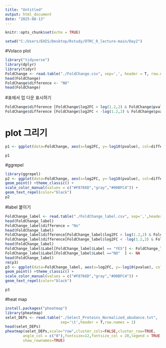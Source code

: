 ```yaml
---
title: "Untitled"
output: html_document
date: "2025-08-13"
---
```


```r
knitr::opts_chunk$set(echo = TRUE)
```


```r
setwd("C:/Users/EHIS/Desktop/Rstudy/DTRC_R_lecture-main/Day2")
```
#Volaco plot
```r
library("tidyverse")
library(dplyr)
library(tidyr)
FoldChange <- read.table("./FoldChange.csv", sep=',', header = T, row.names =1)
head(FoldChange)
FoldChange$difference <- "NO"
head(FoldChange)
```

#표에서 업 다운 표시하기
```r
FoldChange$difference [FoldChange$log2FC > log(1.2,2) & FoldChange$pvalue < 0.05] <- "UP"
FoldChange$difference [FoldChange$log2FC < -log(1.2,2) & FoldChange$pvalue < 0.05] <- "down"
```
# plot 그리기
```r
p1 <- ggplot(data=FoldChange, aes(x=log2FC, y=-log10(pvalue), col=difference)) + geom_point() + theme_classic() + scale_color_manual(values=c("blue","gray","red"))

p1
```
#ggrepel
```r
library(ggrepel)
p2 <- ggplot(data=FoldChange, aes(x=log2FC, y=-log10(pvalue), col=difference,label=Gene)) + 
geom_point() +theme_classic() +
scale_color_manual(values = c("#F8766D","gray","#00BFC4")) +
geom_text_repel(color="black")
p2
```

#label 붙이기
```r
FoldChange_label <- read.table("./FoldChange_label.csv", sep=',',header = T)
head(FoldChange_label)
FoldChange_label$difference = "No"
head(FoldChange_label)
FoldChange_label$difference[FoldChange_label$log2FC > log(1.2,2) & FoldChange_label$pvalue <0.05] <- "UP"
FoldChange_label$difference[FoldChange_label$log2FC < -log(1.2,2) & FoldChange_label$pvaule < 0.05] <- "DOWN"
head(FoldChange_label)
FoldChange_label$Label[FoldChange_label$Label == "YES"] <- FoldChange_label$Gene[FoldChange_label$Label== "YES"]
FoldChange_label$Label[FoldChange_label$Label =="NO"  ] <- NA
head(FoldChange_label)
rm(p3)
p3 <- ggplot(data=FoldChange_label, aes(x=log2FC, y=-log10(pvalue), col=difference,label=Label)) + 
geom_point() +theme_classic() +
scale_color_manual(values = c("#F8766D","gray","#00BFC4")) +
geom_text_repel(color="black")

p3
```

#heat map
```r
install.packages("pheatmap")
library(pheatmap)
selet_DEPs <- read.table("./Select_Proteins_Normalized_abudance.txt",
                         sep='\t',header = T,row.names = 1)
head(selet_DEPs)
pheatmap(selet_DEPs,scale="row",cluster_cols=FALSE,cluster_row=TRUE,
        angle_col = c("0"),fontsize=12,fontsize_col = 20,legend = TRUE,
        show_rownames=TRUE)
```


